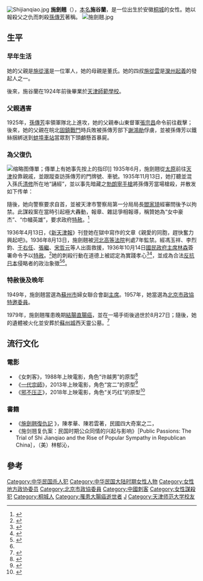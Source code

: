{{not|施匡翹}}
[[File:Shijianqiao.jpg|thumb]]
'''施劍翹'''（{{Bd|1906年||1979年|8月27日}}），[[本名|本名]]'''施谷蘭'''，是一位出生於安徽[[桐城县|桐城]]的女性。她以報殺父之仇而刺殺[[孫傳芳|孫傳芳]]著稱。
[[File:施劍翹.jpg|thumb]]
== 生平 ==

=== 早年生活 ===
她的父親是[[施從濱|施從濱]]是一位軍人，她的母親是董氏。她的四叔[[施從雲|施從雲]]是[[灤州起義|灤州起義]]的發起人之一。

後來，施谷蘭在1924年前後畢業於[[天津师范大学|天津師範學校]]。

=== 父親遇害 ===
1925年，[[孫傳芳|孫傳芳]]率領軍隊北上進攻，她的父親奉山東督軍[[張宗昌|張宗昌]]命令前往截擊；後來，她的父親在皖北[[固鎮戰鬥|固鎮戰鬥]]時兵敗被孫傳芳部下[[謝鴻勛|謝鴻勛]]俘虜，並被孫傳芳以鐵絲捆綁送到[[蚌埠站|蚌埠車站]]當眾割下頭顱懸首暴屍。

===為父復仇===
[[File:Shi_jianqiao_pamphlet.jpg|缩略图]]傳單；傳單上有她事先按上的指印]]
1935年6月，施劍翹從[[太原|太原]]前往[[天津|天津]]投靠親戚，並跟蹤查訪孫傳芳的門牌號、車號。1935年11月13日，她打聽並混入孫氏[[修行|清修]]所在地“誦經”，並以事先暗藏之[[M1911手槍|勃朗寧手槍]]將孫傳芳當場槍殺，并散发如下传单：

{{Cquote|各位先生注意！！！<br>一、今天施剑翘（原名谷兰）打死孙传芳是为先父[[施从滨|施从滨]]报仇<br>二、详细情形请看我的告国人书<br>三、大仇已报我即向法院自首<br>四、血溅佛堂惊骇各位谨以至诚向居士林及各位先生表示歉意<br>复仇女施剑翘谨启}}

隨後，她向警察要求自首，並被天津市警察局第一分局局長[[阎家琦故居|閻家琦]]經審問後予以拘禁。此謀殺案在當時引起極大轟動，報章、雜誌爭相報導，稱贊她為“女中豪杰”、“巾幗英雄”，要求政府[[特赦|特赦]]。<ref>{{Cite web|url=http://dangshi.people.com.cn/BIG5/15453692.html|title=大軍閥孫傳芳血濺佛堂 (2)|accessdate=2017-03-30|author=|date=|last=1029|work=dangshi.people.com.cn|publisher=[[人民網|人民網]]|archive-date=2017-03-31|archive-url=https://web.archive.org/web/20170331030036/http://dangshi.people.com.cn/BIG5/15453692.html|dead-url=no}}</ref>

1936年4月13日，《[[新天津報|新天津報]]》刊登她在獄中寫作的文章《親愛的同胞，趕快奮力興起吧》。1936年8月13日，施劍翹被[[河北|河北]][[高等法院|高等法院]]判處7年監禁。經馮玉祥、李烈鈞、[[于右任|于右任]]、[[張繼_(中華民國)|張繼]]、[[宋哲元|宋哲元]]等人出面救援，1936年10月14日[[國民政府主席|國民政府主席]][[林森|林森]]簽署命令予以[[特赦|特赦]]。<ref>{{Cite web|url=http://cul.china.com.cn/lishi/2013-04/02/content_5846247.htm|title=十年磨一剑:民国"侠女"施剑翘刺杀孙传芳始末|accessdate=2017-03-30|work=cul.china.com.cn|archive-url=https://web.archive.org/web/20141208102529/http://cul.china.com.cn/lishi/2013-04/02/content_5846247.htm|archive-date=2014-12-08|dead-url=yes}}</ref>她的刺殺行動在道德上被認定為實踐孝心<ref>{{Cite book|url=https://books.google.com.tw/books?id=Vhoh5nCHFZgC&redir_esc=y|title=Revolution of the Heart: A Genealogy of Love in China, 1900-1950|last=Lee|first=Haiyan|date=2006-12-07|publisher=Stanford University Press|year=|isbn=9780804768078|location=|pages=|language=en|chapter=|access-date=2017-03-30|archive-date=2019-08-11|archive-url=https://web.archive.org/web/20190811005955/https://books.google.com.tw/books?id=Vhoh5nCHFZgC&redir_esc=y|dead-url=no}}</ref><ref name=":0">{{Citation|last=He|first=Qiliang|title=Scandal and the New Woman: Identities and Media Culture in 1920s China|url=http://studiesonasia.illinoisstate.edu/seriesIV/documents/Qiliang_HE.pdf|year=2010|series=IV|journal=Studies on Asia|volume=1|issue=1|pages=1–28|deadurl=yes|archiveurl=https://web.archive.org/web/20120912133650/http://studiesonasia.illinoisstate.edu/seriesIV/documents/Qiliang_HE.pdf|archivedate=2012-09-12}}</ref>，並成為合法[[中国抗日战争|反抗]][[日本|日本]]侵略者的政治象徵<ref>{{Cite thesis|last=Shu|first=Sheng-Chi|title=Transregional Networking in the Chinese Journalistic Diaspora: Hu Wenhu/Sin Chew Jit Poh and Guomindang China, 1929–1937|type=Master Thesis|publisher=National University of Singapore|year=2009}}</ref><ref name=":0" />。

===特赦後及晚年===
1949年，施劍翹當選為[[蘇州市|蘇州市]]婦女聯合會副[[主席|主席]]。1957年，她當選為[[中国人民政治协商会议北京市委员会|北京市政協特邀委員]]。

1979年，施劍翹罹患晚期[[結腸直腸癌|結腸直腸癌]]，並在一場手術後過世於8月27日；隨後，她的遺體被火化並安葬於[[蘇州|蘇州城]]西天靈公墓。<ref>{{Cite web|url=http://www.aqzyzx.com/system/2010/05/27/002183237.shtml|title=民国第一女刺客施剑翘|last=Fang|first=Qian|year=2010|publisher=中共中央宣傳部|access-date=2017-03-30|archive-url=https://web.archive.org/web/20170331024325/http://www.aqzyzx.com/system/2010/05/27/002183237.shtml|archive-date=2017-03-31|dead-url=yes}}</ref>

== 流行文化 ==

=== 電影 ===
* 《女刺客》，1988年上映電影，角色“许越男”的原型<ref>{{cite|title=施剑翘发动募捐"合川"号战机 徐悲鸿捐一捆作品|url=http://culture.people.com.cn/n/2012/1119/c172318-19620440.html|newspaper=重庆晚报|via=人民网|date=2012-11-19|quote=上世纪80年代的老电影《女刺客》中，女主角许越男为父报仇的传奇故事感动了广大观众，许越男的原型是有“民国第一侠女”之称的施剑翘。|accessdate=2021-10-05|archive-date=2021-10-06|archive-url=https://web.archive.org/web/20211006025427/http://culture.people.com.cn/n/2012/1119/c172318-19620440.html|dead-url=no}}</ref>
* 《[[一代宗師|一代宗師]]》，2013年上映電影，角色“宮二”的原型<ref>{{Cite news|url=http://trad.ibtimes.com.cn/articles/19556/20130115/the-grandmasters-wangjiawei-zhangziyi.htm|title=【一代宗師】宮二原型施劍翹|last=謝挺|first=|date=2013-01-15|work=|newspaper=IBTimes 中文網|accessdate=2017-03-30|archive-url=https://web.archive.org/web/20170331030400/http://trad.ibtimes.com.cn/articles/19556/20130115/the-grandmasters-wangjiawei-zhangziyi.htm|archive-date=2017-03-31|dead-url=yes}}</ref>
* 《[[邪不压正|邪不压正]]》，2018年上映電影，角色“关巧红”的原型<ref>{{Cite web|url=http://ent.sina.com.cn/m/c/2013-01-16/20413837303.shtml|title=姜文将拍北洋三部曲 周韵演侠女施剑翘(图)|accessdate=2017-03-30|work=ent.sina.com.cn|archive-date=2019-12-15|archive-url=https://web.archive.org/web/20191215175026/http://ent.sina.com.cn/m/c/2013-01-16/20413837303.shtml|dead-url=no}}</ref>

===書籍===
* 《[http://haodoo.net/?M=book&P=17N0 施劍翹復仇記] {{Wayback|url=http://haodoo.net/?M=book&P=17N0 |date=20190909000617 }}》，陳孝華、陳若雲著，民國四大奇案之二，{{isbn|9789623890526}}
* 《施剑翘复仇案：民国时期公众同情的兴起与影响》［Public Passions: The Trial of Shi Jianqiao and the Rise of Popular Sympathy in Republican China］，（美）林郁沁，{{isbn|9780520932678}}

== 參考 ==
{{Reflist|colwidth=|2}}

{{commonscat|Shi Jianqiao}}

{{Authority control}}

{{DEFAULTSORT:Shi施}}
[[Category:中华民国杀人犯|Category:中华民国杀人犯]]
[[Category:中华民国大陆时期女性人物|Category:中华民国大陆时期女性人物]]
[[Category:女性地方政协委员|Category:女性地方政协委员]]
[[Category:北京市政協委員|Category:北京市政協委員]]
[[Category:中國刺客|Category:中國刺客]]
[[Category:女性謀殺犯|Category:女性謀殺犯]]
[[Category:桐城人|Category:桐城人]]
[[Category:罹患大腸癌逝世者|Category:罹患大腸癌逝世者]]
[[Category:施姓|J]]
[[Category:天津师范大学校友|Category:天津师范大学校友]]